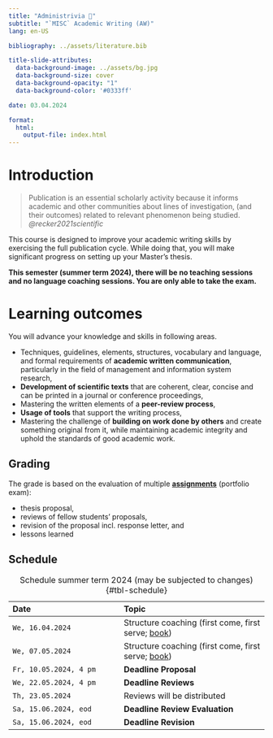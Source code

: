 ```yaml
---
title: "Administrivia 🧐"  
subtitle: "`MISC` Academic Writing (AW)"
lang: en-US

bibliography: ../assets/literature.bib

title-slide-attributes:
  data-background-image: ../assets/bg.jpg
  data-background-size: cover
  data-background-opacity: "1"
  data-background-color: '#0333ff'

date: 03.04.2024

format: 
  html:
    output-file: index.html
---
```


# Introduction {.vertical-center background-color="#0333ff" background-image="../assets/bg.jpg"}

> Publication is an essential scholarly activity because it informs academic and other communities about lines of investigation, (and their outcomes) related to relevant phenomenon being studied. *@recker2021scientific*

:::notes
This course is designed to improve your academic writing skills by exercising the full publication cycle. While doing that, you will make significant progress on setting up your Master's thesis.

**This semester (summer term 2024), there will be no teaching sessions and no language coaching sessions. You are only able to take the exam.**
:::

# Learning outcomes

You will advance your knowledge and skills in following areas.

:::incremental
- Techniques, guidelines, elements, structures, vocabulary and language, and formal requirements of __academic written communication__, particularly in the field of management and information system research,
- __Development of scientific texts__ that are coherent, clear, concise and can be printed in a journal or conference proceedings,
- Mastering the written elements of a __peer-review process__,
- __Usage of tools__ that support the writing process,
- Mastering the challenge of __building on work done by others__ and create something original from it, while maintaining academic integrity and uphold the standards of good academic work.
:::

## Grading

The grade is based on the evaluation of multiple __[assignments](../assignment/)__ (portfolio exam):

:::incremental
- thesis proposal,
- reviews of fellow students' proposals,
- revision of the proposal incl. response letter, and
- lessons learned
:::

## Schedule {.scrollable .smaller}

|Date                    |Topic                          | 
|:-----------------------|:------------------------------|
|`We, 16.04.2024`        |Structure coaching (first come, first serve; [book](https://calendly.com/awe-hnu/academic-writing?month=2023-11)) |
|`We, 07.05.2024`        |Structure coaching (first come, first serve; [book](https://calendly.com/awe-hnu/academic-writing?month=2023-11)) |
|`Fr, 10.05.2024, 4 pm`  |__Deadline Proposal__          |
|`We, 22.05.2024, 4 pm`  |__Deadline Reviews__           |
|`Th, 23.05.2024`        |Reviews will be distributed    |
|`Sa, 15.06.2024, eod`   |__Deadline Review Evaluation__ |
|`Sa, 15.06.2024, eod`   |__Deadline Revision__          |

: Schedule summer term 2024 (may be subjected to changes) {#tbl-schedule}